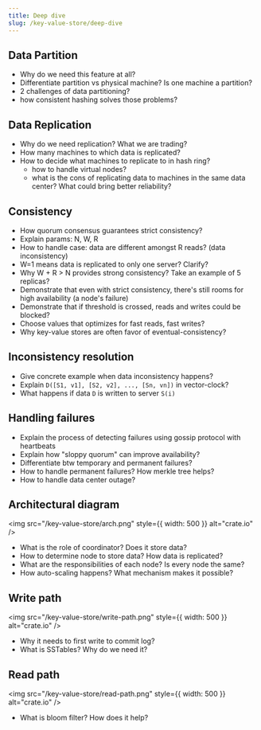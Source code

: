 ```yaml
---
title: Deep dive
slug: /key-value-store/deep-dive
---
```


## Data Partition

- Why do we need this feature at all?
- Differentiate partition vs physical machine? Is one machine a partition?
- 2 challenges of data partitioning?
- how consistent hashing solves those problems?

## Data Replication

- Why do we need replication? What we are trading?
- How many machines to which data is replicated?
- How to decide what machines to replicate to in hash ring?
  - how to handle virtual nodes?
  - what is the cons of replicating data to machines in the same data center? What could bring better reliability?

## Consistency

- How quorum consensus guarantees strict consistency?
- Explain params: N, W, R
- How to handle case: data are different amongst R reads? (data inconsistency)
- W=1 means data is replicated to only one server? Clarify?
- Why W + R > N provides strong consistency? Take an example of 5 replicas?
- Demonstrate that even with strict consistency, there's still rooms for high availability (a node's failure)
- Demonstrate that if threshold is crossed, reads and writes could be blocked?
- Choose values that optimizes for fast reads, fast writes?
- Why key-value stores are often favor of eventual-consistency?

## Inconsistency resolution

- Give concrete example when data inconsistency happens?
- Explain `D([S1, v1], [S2, v2], ..., [Sn, vn])` in vector-clock?
- What happens if data `D` is written to server `S(i)`

## Handling failures

- Explain the process of detecting failures using gossip protocol with heartbeats
- Explain how "sloppy quorum" can improve availability?
- Differentiate btw temporary and permanent failures?
- How to handle permanent failures? How merkle tree helps?
- How to handle data center outage?

## Architectural diagram

<img src="/key-value-store/arch.png" style={{ width: 500 }} alt="crate.io" />

- What is the role of coordinator? Does it store data?
- How to determine node to store data? How data is replicated?
- What are the responsibilities of each node? Is every node the same?
- How auto-scaling happens? What mechanism makes it possible?

## Write path

<img src="/key-value-store/write-path.png" style={{ width: 500 }} alt="crate.io" />

- Why it needs to first write to commit log?
- What is SSTables? Why do we need it?

## Read path

<img src="/key-value-store/read-path.png" style={{ width: 500 }} alt="crate.io" />

- What is bloom filter? How does it help?
